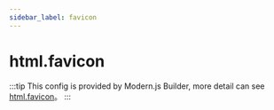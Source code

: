 ```yaml
---
sidebar_label: favicon
---
```


# html.favicon

:::tip
This config is provided by Modern.js Builder, more detail can see [html.favicon](https://modernjs.dev/builder/en/api/config-html.html#htmlfavicon)。
:::


<Main />
